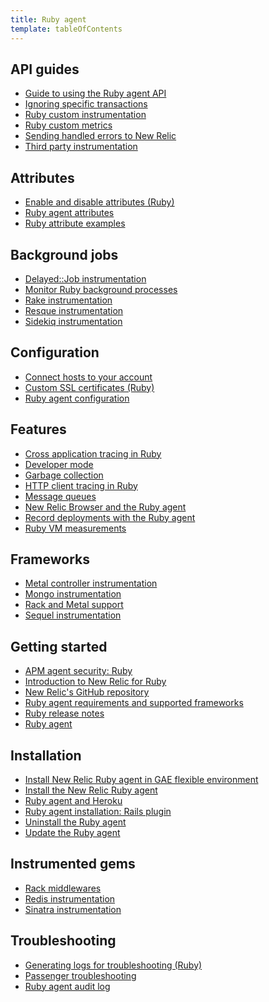 ```yaml
---
title: Ruby agent
template: tableOfContents
---
```


## API guides

* [Guide to using the Ruby agent API](/docs/agents/ruby-agent/api-guides/guide-using-ruby-agent-api)
* [Ignoring specific transactions](/docs/agents/ruby-agent/api-guides/ignoring-specific-transactions)
* [Ruby custom instrumentation](/docs/agents/ruby-agent/api-guides/ruby-custom-instrumentation)
* [Ruby custom metrics](/docs/agents/ruby-agent/api-guides/ruby-custom-metrics)
* [Sending handled errors to New Relic](/docs/agents/ruby-agent/api-guides/sending-handled-errors-new-relic)
* [Third party instrumentation](/docs/agents/ruby-agent/api-guides/third-party-instrumentation)

## Attributes

* [Enable and disable attributes (Ruby)](/docs/agents/ruby-agent/attributes/enable-disable-attributes-ruby)
* [Ruby agent attributes](/docs/agents/ruby-agent/attributes/ruby-agent-attributes)
* [Ruby attribute examples](/docs/agents/ruby-agent/attributes/ruby-attribute-examples)

## Background jobs

* [Delayed::Job instrumentation](/docs/agents/ruby-agent/background-jobs/delayedjob-instrumentation)
* [Monitor Ruby background processes](/docs/agents/ruby-agent/background-jobs/monitor-ruby-background-processes)
* [Rake instrumentation](/docs/agents/ruby-agent/background-jobs/rake-instrumentation)
* [Resque instrumentation](/docs/agents/ruby-agent/background-jobs/resque-instrumentation)
* [Sidekiq instrumentation](/docs/agents/ruby-agent/background-jobs/sidekiq-instrumentation)

## Configuration

* [Connect hosts to your account](/docs/agents/ruby-agent/configuration/connect-hosts-your-account)
* [Custom SSL certificates (Ruby)](/docs/agents/ruby-agent/configuration/custom-ssl-certificates-ruby)
* [Ruby agent configuration](/docs/agents/ruby-agent/configuration/ruby-agent-configuration)

## Features

* [Cross application tracing in Ruby](/docs/agents/ruby-agent/features/cross-application-tracing-ruby)
* [Developer mode](/docs/agents/ruby-agent/features/developer-mode)
* [Garbage collection](/docs/agents/ruby-agent/features/garbage-collection)
* [HTTP client tracing in Ruby](/docs/agents/ruby-agent/features/http-client-tracing-ruby)
* [Message queues](/docs/agents/ruby-agent/features/message-queues)
* [New Relic Browser and the Ruby agent](/docs/agents/ruby-agent/features/new-relic-browser-ruby-agent)
* [Record deployments with the Ruby agent](/docs/agents/ruby-agent/features/record-deployments-ruby-agent)
* [Ruby VM measurements](/docs/agents/ruby-agent/features/ruby-vm-measurements)

## Frameworks

* [Metal controller instrumentation](/docs/agents/ruby-agent/frameworks/metal-controller-instrumentation)
* [Mongo instrumentation](/docs/agents/ruby-agent/frameworks/mongo-instrumentation)
* [Rack and Metal support](/docs/agents/ruby-agent/frameworks/rack-metal-support)
* [Sequel instrumentation](/docs/agents/ruby-agent/frameworks/sequel-instrumentation)

## Getting started

* [APM agent security: Ruby](/docs/agents/ruby-agent/getting-started/apm-agent-security-ruby)
* [Introduction to New Relic for Ruby](/docs/agents/ruby-agent/getting-started/introduction-new-relic-ruby)
* [New Relic's GitHub repository](/docs/agents/ruby-agent/getting-started/new-relics-github-repository)
* [Ruby agent requirements and supported frameworks](/docs/agents/ruby-agent/getting-started/ruby-agent-requirements-supported-frameworks)
* [Ruby release notes](/docs/agents/ruby-agent/getting-started/ruby-release-notes)
* [Ruby agent](/docs/agents/ruby-agent)

## Installation

* [Install New Relic Ruby agent in GAE flexible environment](/docs/agents/ruby-agent/installation/install-new-relic-ruby-agent-gae-flexible-environment)
* [Install the New Relic Ruby agent](/docs/agents/ruby-agent/installation/install-new-relic-ruby-agent)
* [Ruby agent and Heroku](/docs/agents/ruby-agent/installation/ruby-agent-heroku)
* [Ruby agent installation: Rails plugin](/docs/agents/ruby-agent/installation/ruby-agent-installation-rails-plugin)
* [Uninstall the Ruby agent](/docs/agents/ruby-agent/installation/uninstall-ruby-agent)
* [Update the Ruby agent](/docs/agents/ruby-agent/installation/update-ruby-agent)

## Instrumented gems

* [Rack middlewares](/docs/agents/ruby-agent/instrumented-gems/rack-middlewares)
* [Redis instrumentation](/docs/agents/ruby-agent/instrumented-gems/redis-instrumentation)
* [Sinatra instrumentation](/docs/agents/ruby-agent/instrumented-gems/sinatra-instrumentation)

## Troubleshooting

* [Generating logs for troubleshooting (Ruby)](/docs/agents/ruby-agent/troubleshooting/generating-logs-troubleshooting-ruby)
* [Passenger troubleshooting](/docs/agents/ruby-agent/troubleshooting/passenger-troubleshooting)
* [Ruby agent audit log](/docs/agents/ruby-agent/troubleshooting/ruby-agent-audit-log)
